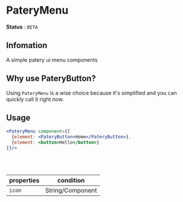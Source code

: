 # PateryMenu
**Status** : `BETA`
## **Infomation**
A simple patery ui menu components

## **Why use PateryButton?**
Using `PateryMenu` is a wise choice because it's simplified and you can quickly call it right now.

## Usage

```jsx
<PateryMenu component={[
  {element: <PateryButton>Home</PateryButton>},
  {element: <button>Hello</button>}
]}/>
```


<br/>
<br/>

| properties | condition        |
| ---------- | -----------      |
| `icon`     | String/Component |
